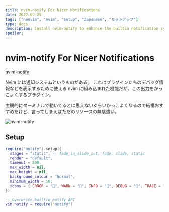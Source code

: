 ```yaml
---
title: nvim-notify For Nicer Notifications
date: 2022-09-25
tags: ["neovim", "nvim", "setup", "Japanese", "セットアップ"]
type: docs
description: Install nvim-notify to enhance the builtin notification system in nvim. [/20-utility-config/nvim-notify]
spoiler:
---
```


# nvim-notify For Nicer Notifications

[nvim-notify](https://github.com/rcarriga/nvim-notify)

Nvim には通知システムというものがある。
これはプラグインたちのデバッグ情報などを表示するために使える nvim に組み込まれた機能だが、この出力をかっこよくするプラグイン。

主観的にターミナルで動いてるとは思えないぐらいかっこよくなるので結構おすすめだけど、言ってしまえばただのリソースの無駄遣い。

![nvim-notify](https://user-images.githubusercontent.com/24252670/130856848-e8289850-028f-4f49-82f1-5ea1b8912f5e.gif)

## Setup

```lua filename="20-utility-config/nvim-notify.lua"
require("notify").setup({
  stages = "static", -- fade_in_slide_out, fade, slide, static
  render = "default",
  timeout = 800,
  max_width = nil,
  max_height = nil,
  background_colour = "Normal",
  minimum_width = 50,
  icons = { ERROR = "", WARN = "", INFO = "", DEBUG = "", TRACE = "✎" },
})

-- Overwrite builtin notify API
vim.notify = require("notify")
```
